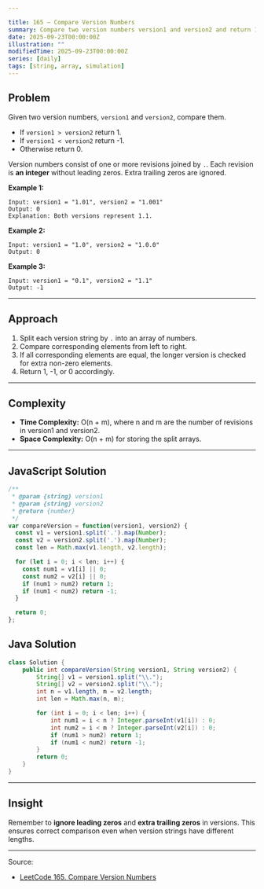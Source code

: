 ```yaml
---

title: 165 — Compare Version Numbers
summary: Compare two version numbers version1 and version2 and return 1 if version1 > version2, -1 if version1 < version2, otherwise 0.
date: 2025-09-23T00:00:00Z
illustration: ""
modifiedTime: 2025-09-23T00:00:00Z
series: [daily]
tags: [string, array, simulation]
---
```


## Problem

Given two version numbers, `version1` and `version2`, compare them.

* If `version1 > version2` return 1.
* If `version1 < version2` return -1.
* Otherwise return 0.

Version numbers consist of one or more revisions joined by `.`. Each revision is **an integer** without leading zeros. Extra trailing zeros are ignored.

**Example 1:**

```
Input: version1 = "1.01", version2 = "1.001"
Output: 0
Explanation: Both versions represent 1.1.
```

**Example 2:**

```
Input: version1 = "1.0", version2 = "1.0.0"
Output: 0
```

**Example 3:**

```
Input: version1 = "0.1", version2 = "1.1"
Output: -1
```

---

## Approach

1. Split each version string by `.` into an array of numbers.
2. Compare corresponding elements from left to right.
3. If all corresponding elements are equal, the longer version is checked for extra non-zero elements.
4. Return 1, -1, or 0 accordingly.

---

## Complexity

* **Time Complexity:** O(n + m), where n and m are the number of revisions in version1 and version2.
* **Space Complexity:** O(n + m) for storing the split arrays.

---

## JavaScript Solution

```js
/**
 * @param {string} version1
 * @param {string} version2
 * @return {number}
 */
var compareVersion = function(version1, version2) {
  const v1 = version1.split('.').map(Number);
  const v2 = version2.split('.').map(Number);
  const len = Math.max(v1.length, v2.length);

  for (let i = 0; i < len; i++) {
    const num1 = v1[i] || 0;
    const num2 = v2[i] || 0;
    if (num1 > num2) return 1;
    if (num1 < num2) return -1;
  }

  return 0;
};
```

## Java Solution

```java
class Solution {
    public int compareVersion(String version1, String version2) {
        String[] v1 = version1.split("\\.");
        String[] v2 = version2.split("\\.");
        int n = v1.length, m = v2.length;
        int len = Math.max(n, m);

        for (int i = 0; i < len; i++) {
            int num1 = i < n ? Integer.parseInt(v1[i]) : 0;
            int num2 = i < m ? Integer.parseInt(v2[i]) : 0;
            if (num1 > num2) return 1;
            if (num1 < num2) return -1;
        }
        return 0;
    }
}
```

---

## Insight

Remember to **ignore leading zeros** and **extra trailing zeros** in versions. This ensures correct comparison even when version strings have different lengths.

---

Source:

* [LeetCode 165. Compare Version Numbers](https://leetcode.com/problems/compare-version-numbers/)
